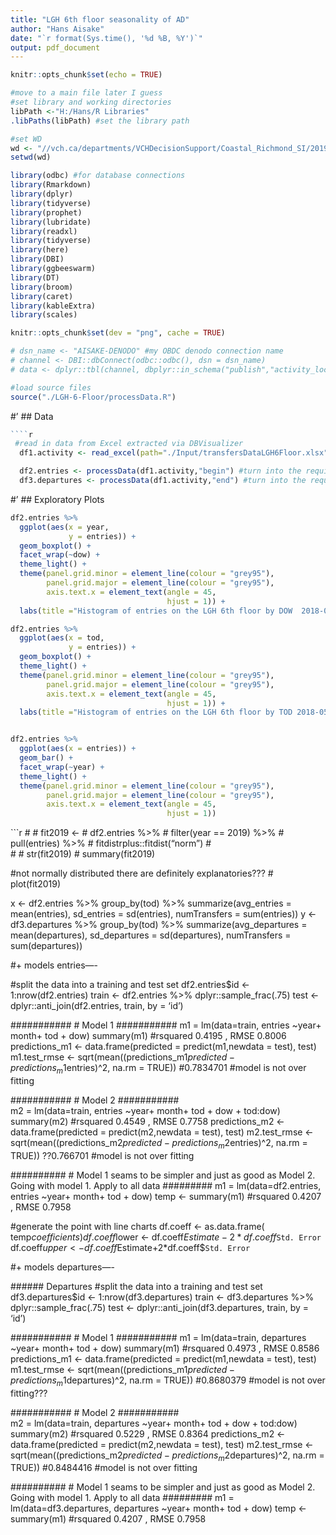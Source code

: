```yaml
---
title: "LGH 6th floor seasonality of AD"
author: "Hans Aisake"
date: "`r format(Sys.time(), '%d %B, %Y')`"
output: pdf_document
---
```


```r
knitr::opts_chunk$set(echo = TRUE)

#move to a main file later I guess
#set library and working directories
libPath <-"H:/Hans/R Libraries"
.libPaths(libPath) #set the library path

#set WD
wd <- "//vch.ca/departments/VCHDecisionSupport/Coastal_Richmond_SI/2019-08-28_LGH_6th-floor-transfers-seasonality"
setwd(wd)

library(odbc) #for database connections
library(Rmarkdown)
library(dplyr)
library(tidyverse)
library(prophet)
library(lubridate)
library(readxl)
library(tidyverse)
library(here)
library(DBI)
library(ggbeeswarm)
library(DT)
library(broom)
library(caret)
library(kableExtra)
library(scales)

knitr::opts_chunk$set(dev = "png", cache = TRUE)

# dsn_name <- "AISAKE-DENODO" #my OBDC denodo connection name
# channel <- DBI::dbConnect(odbc::odbc(), dsn = dsn_name)
# data <- dplyr::tbl(channel, dbplyr::in_schema("publish","activity_loc_room"))

#load source files
source("./LGH-6-Floor/processData.R")

```

#' ## Data

````r


````r
 #read in data from Excel extracted via DBVisualizer
  df1.activity <- read_excel(path="./Input/transfersDataLGH6Floor.xlsx", sheet = "data")

  df2.entries <- processData(df1.activity,"begin") #turn into the required data type
  df3.departures <- processData(df1.activity,"end") #turn into the required data type
````

#' ## Exploratory Plots

````r

df2.entries %>% 
  ggplot(aes(x = year, 
             y = entries)) + 
  geom_boxplot() + 
  facet_wrap(~dow) + 
  theme_light() +
  theme(panel.grid.minor = element_line(colour = "grey95"), 
        panel.grid.major = element_line(colour = "grey95"),
        axis.text.x = element_text(angle = 45, 
                                   hjust = 1)) +
  labs(title ="Histogram of entries on the LGH 6th floor by DOW  2018-05-01 to 2019-09-11")

df2.entries %>% 
  ggplot(aes(x = tod, 
             y = entries)) + 
  geom_boxplot() + 
  theme_light() +
  theme(panel.grid.minor = element_line(colour = "grey95"), 
        panel.grid.major = element_line(colour = "grey95"),
        axis.text.x = element_text(angle = 45, 
                                   hjust = 1)) +
  labs(title ="Histogram of entries on the LGH 6th floor by TOD 2018-05-01 to 2019-09-11")


df2.entries %>% 
  ggplot(aes(x = entries)) + 
  geom_bar() + 
  facet_wrap(~year) + 
  theme_light() +
  theme(panel.grid.minor = element_line(colour = "grey95"), 
        panel.grid.major = element_line(colour = "grey95"),
        axis.text.x = element_text(angle = 45, 
                                   hjust = 1))


````

```r
# 
# fit2019 <- 
#   df2.entries %>% 
#   filter(year == 2019) %>% 
#   pull(entries) %>% 
#   fitdistrplus::fitdist("norm")
#   
# # str(fit2019)
# summary(fit2019)

#not normally distributed there are definitely explanatories???
# plot(fit2019)


  x <- df2.entries %>% group_by(tod) %>% summarize(avg_entries = mean(entries), sd_entries = sd(entries), numTransfers = sum(entries))
  y <- df3.departures %>% group_by(tod) %>% summarize(avg_departures = mean(departures), sd_departures = sd(departures), numTransfers = sum(departures))

#+ models entries----  

  #split the data into a training and test set
  df2.entries$id <- 1:nrow(df2.entries)
  train <- df2.entries %>% dplyr::sample_frac(.75)
  test  <- dplyr::anti_join(df2.entries, train, by = 'id')

  ###########
  # Model 1
  ###########
  m1 = lm(data=train, entries ~year+ month+ tod + dow)
  summary(m1)  #rsquared 0.4195  , RMSE 0.8006
  predictions_m1 <- data.frame(predicted = predict(m1,newdata = test), test)
  m1.test_rmse <- sqrt(mean((predictions_m1$predicted - predictions_m1$entries)^2, na.rm = TRUE)) #0.7834701
  #model is not over fitting
  
  ###########
  # Model 2
  ###########  
  m2 = lm(data=train, entries ~year+ month+ tod + dow + tod:dow)
  summary(m2)  #rsquared 0.4549  , RMSE 0.7758
  predictions_m2 <- data.frame(predicted = predict(m2,newdata = test), test)
  m2.test_rmse <- sqrt(mean((predictions_m2$predicted - predictions_m2$entries)^2, na.rm = TRUE)) ??0.766701
  #model is not over fitting

  ##########
  # Model 1 seams to be simpler and just as good as Model 2. Going with model 1. Apply to all data
  #########
  m1 = lm(data=df2.entries, entries ~year+ month+ tod + dow)
  temp <- summary(m1)  #rsquared 0.4207  , RMSE 0.7958
  
  #generate the point with line charts
  df.coeff <- as.data.frame( temp$coefficients )
  df.coeff$lower <- df.coeff$Estimate-2*df.coeff$`Std. Error`
  df.coeff$upper <- df.coeff$Estimate+2*df.coeff$`Std. Error`
  

#+ models departures----  
  
  ###### Departures
  #split the data into a training and test set
  df3.departures$id <- 1:nrow(df3.departures)
  train <- df3.departures %>% dplyr::sample_frac(.75)
  test  <- dplyr::anti_join(df3.departures, train, by = 'id')

  ###########
  # Model 1
  ###########
  m1 = lm(data=train, departures ~year+ month+ tod + dow)
  summary(m1)  #rsquared 0.4973  , RMSE 0.8586
  predictions_m1 <- data.frame(predicted = predict(m1,newdata = test), test)
  m1.test_rmse <- sqrt(mean((predictions_m1$predicted - predictions_m1$departures)^2, na.rm = TRUE)) #0.8680379
  #model is not over fitting???
  
  ###########
  # Model 2
  ###########  
  m2 = lm(data=train, departures ~year+ month+ tod + dow + tod:dow)
  summary(m2)  #rsquared 0.5229  , RMSE 0.8364
  predictions_m2 <- data.frame(predicted = predict(m2,newdata = test), test)
  m2.test_rmse <- sqrt(mean((predictions_m2$predicted - predictions_m2$departures)^2, na.rm = TRUE)) #0.8484416
  #model is not over fitting

  ##########
  # Model 1 seams to be simpler and just as good as Model 2. Going with model 1. Apply to all data
  #########
  m1 = lm(data=df3.departures, departures ~year+ month+ tod + dow)
  temp <- summary(m1)  #rsquared 0.4207  , RMSE 0.7958
  
  
  
